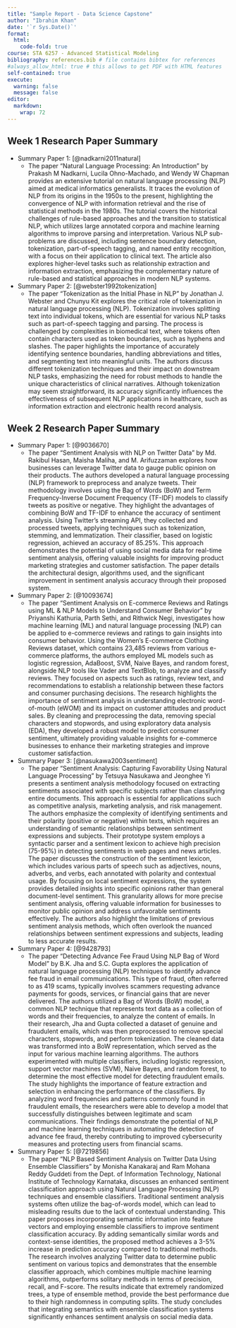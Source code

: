 ```yaml
---
title: "Sample Report - Data Science Capstone"
author: "Ibrahim Khan"
date: '`r Sys.Date()`'
format:
  html:
    code-fold: true
course: STA 6257 - Advanced Statistical Modeling
bibliography: references.bib # file contains bibtex for references
#always_allow_html: true # this allows to get PDF with HTML features
self-contained: true
execute: 
  warning: false
  message: false
editor: 
  markdown: 
    wrap: 72
---
```


## Week 1 Research Paper Summary
  - Summary Paper 1: [@nadkarni2011natural]
    - The paper "Natural Language Processing: An Introduction" by Prakash M Nadkarni, Lucila Ohno-Machado, and Wendy W Chapman provides an extensive tutorial on natural language processing (NLP) aimed at medical informatics generalists. It traces the evolution of NLP from its origins in the 1950s to the present, highlighting the convergence of NLP with information retrieval and the rise of statistical methods in the 1980s. The tutorial covers the historical challenges of rule-based approaches and the transition to statistical NLP, which utilizes large annotated corpora and machine learning algorithms to improve parsing and interpretation. Various NLP sub-problems are discussed, including sentence boundary detection, tokenization, part-of-speech tagging, and named entity recognition, with a focus on their application to clinical text. The article also explores higher-level tasks such as relationship extraction and information extraction, emphasizing the complementary nature of rule-based and statistical approaches in modern NLP systems.
  - Summary Paper 2: [@webster1992tokenization]
    - The paper "Tokenization as the Initial Phase in NLP" by Jonathan J. Webster and Chunyu Kit explores the critical role of tokenization in natural language processing (NLP). Tokenization involves splitting text into individual tokens, which are essential for various NLP tasks such as part-of-speech tagging and parsing. The process is challenged by complexities in biomedical text, where tokens often contain characters used as token boundaries, such as hyphens and slashes. The paper highlights the importance of accurately identifying sentence boundaries, handling abbreviations and titles, and segmenting text into meaningful units. The authors discuss different tokenization techniques and their impact on downstream NLP tasks, emphasizing the need for robust methods to handle the unique characteristics of clinical narratives. Although tokenization may seem straightforward, its accuracy significantly influences the effectiveness of subsequent NLP applications in healthcare, such as information extraction and electronic health record analysis.

## Week 2 Research Paper Summary
  - Summary Paper 1: [@9036670]
    - The paper "Sentiment Analysis with NLP on Twitter Data" by Md. Rakibul Hasan, Maisha Maliha, and M. Arifuzzaman explores how businesses can leverage Twitter data to gauge public opinion on their products. The authors developed a natural language processing (NLP) framework to preprocess and analyze tweets. Their methodology involves using the Bag of Words (BoW) and Term Frequency-Inverse Document Frequency (TF-IDF) models to classify tweets as positive or negative. They highlight the advantages of combining BoW and TF-IDF to enhance the accuracy of sentiment analysis. Using Twitter's streaming API, they collected and processed tweets, applying techniques such as tokenization, stemming, and lemmatization. Their classifier, based on logistic regression, achieved an accuracy of 85.25%. This approach demonstrates the potential of using social media data for real-time sentiment analysis, offering valuable insights for improving product marketing strategies and customer satisfaction. The paper details the architectural design, algorithms used, and the significant improvement in sentiment analysis accuracy through their proposed system.
  - Summary Paper 2: [@10093674]
    - The paper "Sentiment Analysis on E-commerce Reviews and Ratings using ML & NLP Models to Understand Consumer Behavior" by Priyanshi Kathuria, Parth Sethi, and Rithwick Negi, investigates how machine learning (ML) and natural language processing (NLP) can be applied to e-commerce reviews and ratings to gain insights into consumer behavior. Using the Women’s E-commerce Clothing Reviews dataset, which contains 23,485 reviews from various e-commerce platforms, the authors employed ML models such as logistic regression, AdaBoost, SVM, Naive Bayes, and random forest, alongside NLP tools like Vader and TextBlob, to analyze and classify reviews. They focused on aspects such as ratings, review text, and recommendations to establish a relationship between these factors and consumer purchasing decisions. The research highlights the importance of sentiment analysis in understanding electronic word-of-mouth (eWOM) and its impact on customer attitudes and product sales. By cleaning and preprocessing the data, removing special characters and stopwords, and using exploratory data analysis (EDA), they developed a robust model to predict consumer sentiment, ultimately providing valuable insights for e-commerce businesses to enhance their marketing strategies and improve customer satisfaction.
  - Summary Paper 3: [@nasukawa2003sentiment]
    - The paper "Sentiment Analysis: Capturing Favorability Using Natural Language Processing" by Tetsuya Nasukawa and Jeonghee Yi presents a sentiment analysis methodology focused on extracting sentiments associated with specific subjects rather than classifying entire documents. This approach is essential for applications such as competitive analysis, marketing analysis, and risk management. The authors emphasize the complexity of identifying sentiments and their polarity (positive or negative) within texts, which requires an understanding of semantic relationships between sentiment expressions and subjects. Their prototype system employs a syntactic parser and a sentiment lexicon to achieve high precision (75-95%) in detecting sentiments in web pages and news articles. The paper discusses the construction of the sentiment lexicon, which includes various parts of speech such as adjectives, nouns, adverbs, and verbs, each annotated with polarity and contextual usage. By focusing on local sentiment expressions, the system provides detailed insights into specific opinions rather than general document-level sentiment. This granularity allows for more precise sentiment analysis, offering valuable information for businesses to monitor public opinion and address unfavorable sentiments effectively. The authors also highlight the limitations of previous sentiment analysis methods, which often overlook the nuanced relationships between sentiment expressions and subjects, leading to less accurate results.
  - Summary Paper 4: [@9428793]
    - The paper "Detecting Advance Fee Fraud Using NLP Bag of Word Model" by B.K. Jha and S.C. Gupta explores the application of natural language processing (NLP) techniques to identify advance fee fraud in email communications. This type of fraud, often referred to as 419 scams, typically involves scammers requesting advance payments for goods, services, or financial gains that are never delivered. The authors utilized a Bag of Words (BoW) model, a common NLP technique that represents text data as a collection of words and their frequencies, to analyze the content of emails. In their research, Jha and Gupta collected a dataset of genuine and fraudulent emails, which was then preprocessed to remove special characters, stopwords, and perform tokenization. The cleaned data was transformed into a BoW representation, which served as the input for various machine learning algorithms. The authors experimented with multiple classifiers, including logistic regression, support vector machines (SVM), Naive Bayes, and random forest, to determine the most effective model for detecting fraudulent emails. The study highlights the importance of feature extraction and selection in enhancing the performance of the classifiers. By analyzing word frequencies and patterns commonly found in fraudulent emails, the researchers were able to develop a model that successfully distinguishes between legitimate and scam communications. Their findings demonstrate the potential of NLP and machine learning techniques in automating the detection of advance fee fraud, thereby contributing to improved cybersecurity measures and protecting users from financial scams.
  - Summary Paper 5: [@7219856]
    - The paper “NLP Based Sentiment Analysis on Twitter Data Using Ensemble Classifiers” by Monisha Kanakaraj and Ram Mohana Reddy Guddeti from the Dept. of Information Technology, National Institute of Technology Karnataka, discusses an enhanced sentiment classification approach using Natural Language Processing (NLP) techniques and ensemble classifiers. Traditional sentiment analysis systems often utilize the bag-of-words model, which can lead to misleading results due to the lack of contextual understanding. This paper proposes incorporating semantic information into feature vectors and employing ensemble classifiers to improve sentiment classification accuracy. By adding semantically similar words and context-sense identities, the proposed method achieves a 3-5% increase in prediction accuracy compared to traditional methods. The research involves analyzing Twitter data to determine public sentiment on various topics and demonstrates that the ensemble classifier approach, which combines multiple machine learning algorithms, outperforms solitary methods in terms of precision, recall, and F-score. The results indicate that extremely randomized trees, a type of ensemble method, provide the best performance due to their high randomness in computing splits. The study concludes that integrating semantics with ensemble classification systems significantly enhances sentiment analysis on social media data.